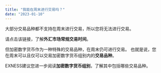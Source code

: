 ```yaml
---
title: "我能在周末进行交易吗？"
date: "2023-01-10"
---
```


<Ads></Ads> 

大部分交易品种都不支持在周末进行交易，所以您将无法进行交易。

请点击该链接，了解**外汇市场常规交易时间**。

但加密数字货币作为一种特殊的交易品种，在周末仍可进行交易。 也就是说，您在周末可以且仅可以交易加密数字货币组别内的**交易品种**。

EXNESS建议您进一步阅读**加密数字货币组别**，了解其中包括哪些交易品种。
